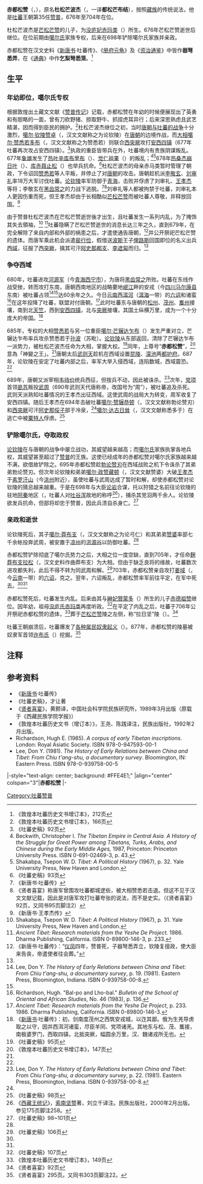{{ViewTibetanScript}}
{{Distinguish|赤德松赞}}
{{Infobox monarch
| name               =赤都松赞 
| title              = [[吐蕃|大蕃]][[赞普|赞普]]
| image              = 
| caption            = 
| reign              = 676年—704年
| coronation         = 
| investiture        =
| full name          =杜松芒波杰 
| birth_date         =670年
| birth_place        = 
| death_date         =704年 
| death_place        = 
| burial_date        =706年
| burial_place       =[[藏王墓|拉日坚陵]] 
| predecessor        =[[芒松芒赞|芒松芒赞]]
| successor          =[[拉跋布|拉跋布]]或[[赤德祖赞|赤德祖赞]] 
| queen              =
| consort            = 
| spouse             =[[琛·赞蒙多|琛·赞蒙多]] 
| spouse 1           = 
| spouse 2           = 
| offspring          = 
| royal house        = 
| dynasty            = 
| father             =[[芒松芒赞|芒松芒赞]] 
| mother             =[[没庐妃赤玛类|没庐·赤玛类]]  
| children           =[[赤德祖赞|赤德祖赞]]<br/>卓瑪類（嫁[[突騎施|突騎施可汗]][[蘇祿可汗|蘇祿]]）<ref name="dun153">《敦煌本吐蕃歷史文書增訂本》，153頁</ref><br/>墀瑪類（嫁[[小勃律|小勃律王]]蘇失利）<ref name="dun153">《敦煌本吐蕃歷史文書增訂本》，153頁</ref>
| religion           =
}}
'''赤都松赞'''（{{Bo|z=ཁྲི་འདུས་སྲོང་བཙན།|w=Khri 'dus-srong btsan|t=Tridu Songtsen}}，{{Bd|670年||704年||}}），原名'''杜松芒波杰'''（{{Bo|z=འདུས་རོང་མང་པོ་རྗེ་|w=ˈDul srong mang po rje}}，一译'''都松芒布结'''），按照[[藏族|藏族]]的传统说法，他是[[吐蕃|吐蕃]]王朝第35任[[赞普|赞普]]，676年至704年在位。

杜松芒波杰是[[芒松芒赞|芒松芒赞]]的儿子，为[[没庐妃赤玛类|没庐妃赤玛类]]（{{Bo|z=འབྲོ་ཟ་ཁྲི་མ་ལོད།}}）所生。676年芒松芒赞逝世后继位。在位前期由[[噶尔氏|噶尔氏]]家族专权，后来在698年铲除噶尔氏家族并亲政。

赤都松赞在汉文史料《[[新唐书|新唐书]]·吐蕃传》、《[[册府元龟|册府元龟]]》及《[[资治通鉴|资治通鉴]]》中皆作'''器弩悉弄'''，在《[[通典|通典]]》中作'''乞梨弩悉笼'''。<ref>《敦煌本吐蕃历史文书增订本》，212页</ref>
==生平==
===年幼即位，噶尔氏专权===
根据敦煌出土藏文文献《[[赞普传记|赞普传记]]》记载，赤都松赞在年幼的时候便展现出了英勇和有胆略的一面，曾有刀砍野猪、掠取野牛、抓捏虎耳异行；后来深思熟虑且武艺精湛，因而得到臣民的拥护。<ref name="dun166">《敦煌本吐蕃历史文书增订本》，166页</ref>杜松芒波杰继位之初，当时[[唐与吐蕃战争|唐朝与吐蕃的战争]]十分激烈，[[论钦陵|噶尔·钦陵赞卓]]（{{Bo|z=མགར་ཁྲི་འཁྲིང་བཙན་བྲོད།}}，汉文文献称之为论钦陵）在[[唐朝|唐朝]]的边境作战，而[[大论|大相]][[赞悉若|噶尔·赞悉若多布]]（{{Bo|z=མགར་བཙན་སྟ་ལྡོབ་བུ།}}，汉文文献称之为赞悉若）则联合[[西突厥|西突厥]]攻打[[安西四镇|安西四镇]]（677年吐蕃再次攻占安西四镇）。<ref>《吐蕃史稿》92页</ref>执政的重臣皆带兵在外，吐蕃境内有贵族阴谋叛乱。677年[[象雄|象雄]]发生了[[热叶辛库布里布|热叶辛库布里布]]（{{Bo|z=རྱེཤིན་ཁུ་བུལ་བུ་}}）、[[觉仁祖果|觉仁祖果]]（{{Bo|z=ལྕོག་རིང་ཙུག་སྐོར་}}）的叛乱；<ref name="Beckwith1987">Beckwith, Christopher I. ''The Tibetan Empire in Central Asia. A History of the Struggle for Great Power among Tibetans, Turks, Arabs, and Chinese during the Early Middle Ages,'' 1987, Princeton: Princeton University Press. ISBN 0-691-02469-3, p. 43.</ref><ref>Shakabpa, Tsepon W. D. ''Tibet: A Political History'' (1967), p. 32. Yale University Press, New Haven and London.</ref>678年[[热桑杰崩日叶|热桑杰崩日叶]]（{{Bo|z=ར་སང་རྗེ་སྤུང་རྱེ་རྱུང་།}}）、[[库赤聂止松|库赤聂止松]]（{{Bo|z=ཁུ་ཁྲི་སྙ་དགྲུ་ཟུང་།}}）也举兵抗命。<ref name="#1">《吐蕃史稿》93页</ref>杜松芒波杰的母亲赤马类暂时管理了朝政，下令诏回[[赞悉若|赞悉若]]等人平叛，并停止了对[[唐朝|唐朝]]的攻击。唐朝趁机派[[李敬玄|李敬玄]]、[[刘审礼|刘审礼]]率18万大军讨伐吐蕃。[[论钦陵|论钦陵]]率军防御于[[青海|青海]]，击败并俘虏了刘审礼、[[王孝杰|王孝杰]]等将；李敬玄在[[黑齿常之|黑齿常之]]的力战下逃脱。<ref name="xin">《新唐书·吐蕃传》</ref><ref>《贤者喜宴》称唐军曾围攻吐蕃都城逻些，被大相赞悉若击退。但这不见于汉文文献记载，因此是对唐军攻打吐蕃夸张的说法，而不是史实。（《贤者喜宴》92页，又同书95页脚注2）</ref>刘审礼等人都被拘禁于吐蕃，刘审礼本人更因伤重而死，但王孝杰却由于长相酷似[[芒松芒赞|芒松芒赞]]而被吐蕃人尊敬，并释放回国。<ref>《新唐书·王孝杰传》</ref>

由于赞普杜松芒波杰在芒松芒赞逝世後才出生，且吐蕃发生一系列内乱，为了掩饰其失去領袖，<ref>Shakabpa, Tsepon W. D. ''Tibet: A Political History'' (1967), p. 31. Yale University Press, New Haven and London.</ref>
<ref>''Ancient Tibet: Research materials from the Yeshe De Project''. 1986. Dharma Publishing, California. ISBN 0-89800-146-3, p. 233.</ref>吐蕃隐瞒了芒松芒赞逝世的消息长达三年之久，直到679年，在完全解除了来自内部和外部的祸患之后，才遣使通告唐朝，<ref>《新唐书·吐蕃传》：“[[仪凤|仪凤]]四年，赞普死，子器弩悉弄立，钦陵复擅政，使大臣来告丧，帝遣使者往会葬。”</ref>并公开祭祀芒松芒赞的遗体。而唐军乘此机会派遣[[裴行俭|裴行俭]]，假借送[[波斯|波斯]]王子[[俾路斯|俾路斯]]回国即位的名义出兵[[西域|西域]]，征服了[[西突厥|西突厥]]，擒其可汗[[阿史那都支|阿史那都支]]、[[李遮匐|李遮匐]]而归。<ref name="#1"/>

===争夺西域===
680年，吐蕃进攻[[河源军|河源军]]（今[[青海|青海]][[西宁市|西宁市]]），为唐将[[黑齿常之|黑齿常之]]所败。吐蕃在东线作战受挫，转而攻打东南，唐朝西南地区的战略要地[[岷江|岷江]]畔的安戎（今[[四川|四川]][[马尔康县|马尔康县]]东南）被吐蕃占领<ref>Lee, Don Y. ''The History of Early Relations between China and Tibet: From Chiu t'ang-shu, a documentary survey'', p. 19. (1981). Eastern Press, Bloomington, Indiana. ISBN 0-939758-00-8.</ref><ref name="xin"/>达60余年之久。今日[[云南|云南]][[西洱河|西洱河]]（[[洱海|洱海]]一带）的[[六诏|六诏]]和诸蛮<ref>Richardson, Hugh. "Bal-po and Lho-bal." ''Bulletin of the School of Oriental and African Studies'', No. 46 (1983), p. 136.</ref>在这年投降了吐蕃，联盟对付唐朝。<ref name="multiref1">''Ancient Tibet: Research materials from the Yeshe De Project'', p. 233. 1986. Dharma Publishing, California. ISBN 0-89800-146-3.</ref>此时吐蕃东与唐朝的[[松州|松州]]、[[茂州|茂州]]、[[巂州|巂州]]接壤，南到北[[天竺|天竺]]，西到[[安西四镇|安西四镇]]，北与[[突厥|突厥]]接壤，其国土纵横万里，成为一个十分庞大的帝国。<ref>《[[新唐书|新唐书]]·吐蕃传》：初，剑南度茂州之西筑安戎城，以迮其鄙。俄为生羌导虏取之以守，因并西洱河诸蛮，尽臣羊同、党项诸羌。其地东与松、茂、巂接，南极婆罗门，西取四镇，北抵突厥，幅圆余万里，汉、魏诸戎所无也。</ref>

685年，专权的大相[[赞悉若|赞悉若]]与另一位重臣[[噶尔·芒辗达乍布|噶尔·芒辗达乍布]]（{{Bo|z=མགར་མང་ཉེན་སྟག་ཙབ།}}）发生严重对立，芒辗达乍布率兵攻杀赞悉若于[[孙波|孙波]]（苏毗）。[[论钦陵|论钦陵]]从东部返回，清除了芒辗达乍布一派势力，被杜松芒波杰任命为大相，掌握大权。<ref>《吐蕃史稿》95页</ref>同年，上尊号“'''赤都松赞'''”，<ref>《敦煌本吐蕃历史文书增订本》，147页</ref>意為「神變之王」。<ref name="dun166"/>唐朝太后[[武则天|武则天]]趁机在西域设置[[昆陵都护府|昆陵]]、[[濛池都护府|濛池]]两[[都护府|都护府]]。687年，论钦陵在安定了吐蕃内部之后，率军大举入侵西域，连陷数城，西域震恐。<ref name="xin"/>

689年，唐朝又派宰相[[韦待价|韦待价]]统兵西征，但按兵不动，因此被诛杀。<ref>Lee, Don Y. ''The History of Early Relations between China and Tibet: From Chiu t'ang-shu, a documentary survey'', p. 22. (1981). Eastern Press, Bloomington, Indiana. ISBN 0-939758-00-8.</ref>次年，[[党项|党项]]首领[[曷苏|曷苏]]叛投[[武周|武周]]（690年武则天代唐称帝，改国号为“周”），被吐蕃追及杀死。武则天派熟知吐蕃情况的王孝杰出征西域。这使武周的战局大为转变，周军收复了安西四镇。随后王孝杰在694年击破吐蕃[[勃论赞刃|噶尔·赞辗恭顿]]（{{Bo|z=མགར་བཙན་ཉེན་གུང་སྟོན།}}，汉文文献称勃论赞刃）和[[西突厥|西突厥]]可汗[[阿史那俀子|阿史那俀子]]部于冷泉，<ref name="xin"/>[[悉多于|噶尔·达古日耸]]（{{Bo|z=མགར་སྟ་གུ་རི་ཟུམ།}}，汉文文献称悉多于）在逃亡中被[[粟特人|粟特人]]俘虏。<ref>《吐蕃史稿》98页</ref>

===铲除噶尔氏，夺取政权===
[[论钦陵|论钦陵]]在与唐朝的战争中屡立战功，其威望越来越高；而[[噶尔氏|噶尔氏]]家族执掌各地兵权，其威望甚至超过了[[赞普|赞普]]的王族。这使已经成年的赤都松赞对噶尔氏家族越来越不满，欲借故铲除之。695年赤都松赞趁[[勃论赞刃|勃论赞刃]]在西域战败之机下令诛杀了其弟弟勃论赞刃。但次年论钦陵和弟弟[[赞婆|噶尔·政赞藏顿]]（{{Bo|z=མགར་འབྲིང་ཅན་ཅང་མྟོང།}}，汉文文献赞婆）大破[[王孝杰|王孝杰]]于[[素罗汗山|素罗汗山]]（今[[洮州|洮州]]附近），虽使吐蕃与武周达成了暂时和解，却使赤都松赞对论钦陵的猜忌越来越重。于是在698年与大臣[[论岩|论岩]]合谋，托以狩猎之名前往论钦陵的驻地[[阿秦|阿秦]]地区（{{Bo|z=འ་ཅི་}}，吐蕃人对[[吐谷浑|吐谷浑]]故地的称呼<ref>《[[西藏王统记|西藏王统记]]》，[[索南坚赞|索南坚赞]]著，刘立千译注。民族出版社，2000年2月出版。参见175页脚注258。</ref>），捕杀其党羽两千余人。论钦陵欲发兵抗命，但部将却忠于赞普，因此兵溃自杀身亡。<ref>《吐蕃史稿》98~101页</ref>
===亲政和逝世===
论钦陵死后，其子[[论弓仁|噶尔·莽布支]]（{{Bo|z=མགར་མང་བུ་རྗེ་}}，汉文文献称之为论弓仁）和其弟弟[[赞婆|赞婆]]率部七千余帐投奔武周，被安置于[[凉州|凉州]]的[[洪源谷|洪源谷]]以防御吐蕃。<ref name="xin"/>

赤都松赞铲除彻底了噶尔氏势力之后，大相之位一度空缺，直到705年，才任命[[麹莽布支拉松|麹莽布支拉松]]（{{Bo|z=ཁུ་མང་པོ་རྗེ་ལྟ་ཟུང་།}}，汉文史料作曲莽布支）为大相。但由于缺乏良将的缘故，吐蕃数次进攻都失利，此后不得不转为同武周和解。<ref>《吐蕃史稿》106页</ref>703年，赤都松赞亲自攻打[[姜域|姜域]]（{{Bo|z=ལྗང་གི་ཡུལ}}，今[[云南|云南]]一带）的[[六诏|六诏]]，克之。翌年，六诏叛乱，赤都松赞率军前往平定，在军中死去。<ref name="dunhuang149"/><ref name="xin"/>

赤都松赞死后，吐蕃发生内乱。后来由其与[[綝妃贊蒙多|綝妃贊蒙多]]（{{Bo|z=མཆིམས་བཟའ་བཙན་མོ་ཏོག}}）所生的儿子[[赤德祖赞|赤德祖赞]]继位。因年幼，祖母[[没庐·赤玛类|没庐氏赤玛类]]再度听政。<ref>《吐蕃史稿》107页</ref>在平定了内乱之后，吐蕃于706年公开祭祀赤都松赞的遗体，<ref name="dunhuang149">《敦煌本吐蕃历史文书增订本》，149页</ref>葬于[[芒松芒赞|芒松芒赞]]陵之左侧，称“拉日坚”陵（{{Bo|z=བང་སོ་ལྟ་རི་ཅན}}）。<ref>《贤者喜宴》92页</ref>

吐蕃王朝崩溃后，吐蕃爆发了[[吐蕃各种属民奴隶起义|各种属民奴隶起义]]（{{Bo|z=འབངས་ཀྱི་ཁེང་ལོག་རྣམས་རིམ་བར་བྱང}}）。877年，赤都松赞的陵墓被奴隶军首领[[许布氏|许布氏]]（{{Bo|z=ཤུད་པུ}}）挖掘。<ref>《贤者喜宴》295页。又同书303页脚注22。</ref>

==注释==
{{Reflist}} 
==参考资料== 
* 《[[新唐书|新唐书]]·吐蕃传》 
* 《吐蕃史稿》，才让著
* 《[[贤者喜宴|贤者喜宴]]》，黄颢译，中国社会科学院民族研究所，1989年3月出版（原载于《西藏民族学院学报》）
* 《敦煌本吐蕃历史文书（增订本）》，王尧、陈践译注，民族出版社，1992年2月出版。
* Richardson, Hugh E. (1985). ''A corpus of early Tibetan inscriptions''. London: Royal Asiatic Society. ISBN 978-0-947593-00-1
* Lee, Don Y. (1981). ''The History of Early Relations between China and Tibet: From Chiu t'ang-shu, a documentary survey''. Bloomington, IN: Eastern Press. ISBN 978-0-939758-00-5


{{start box}}
|-style="text-align: center; background: #FFE4E1;"
|align="center" colspan="3"|'''赤都松赞'''
|-
{{s-before|[[芒松芒赞|芒松芒赞]]}}
{{s-title|[[吐蕃|大蕃帝国]][[吐蕃国王列表|赞普]]|676年—704年}}
{{s-after|[[拉跋布|拉跋布]]或[[赤德祖赞|赤德祖赞]]}}
{{end box}}

{{吐蕃赞普}}

[[Category:吐蕃赞普|Category:吐蕃赞普]]